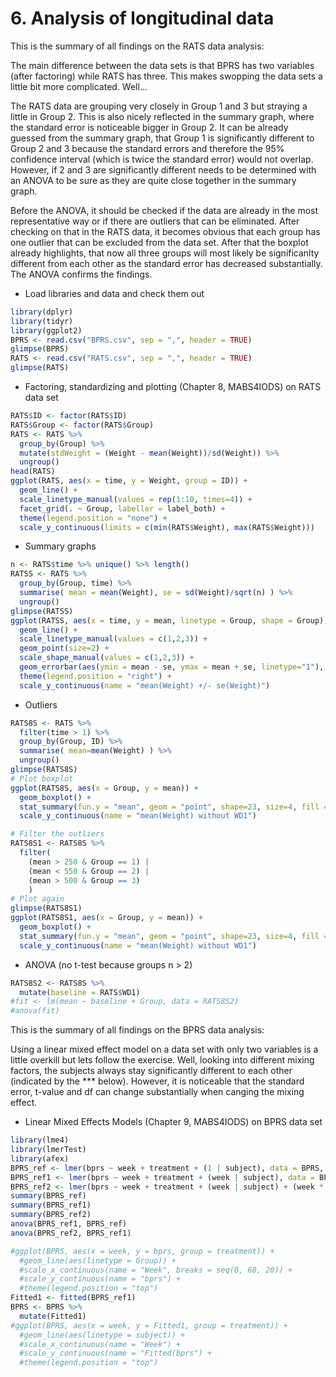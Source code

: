 # 6. Analysis of longitudinal data

This is the summary of all findings on the RATS data analysis:

The main difference between the data sets is that BPRS has two variables (after factoring) while RATS has three. This makes swopping the data sets a little bit more complicated. Well...

The RATS data are grouping very closely in Group 1 and 3 but straying a little in Group 2. This is also nicely reflected in the summary graph, where the standard error is noticeable bigger in Group 2. It can be already guessed from the summary graph, that Group 1 is significantly different to Group 2 and 3 because the standard errors and therefore the 95% confidence interval (which is twice the standard error) would not overlap. However, if 2 and 3 are significantly different needs to be determined with an ANOVA to be sure as they are quite close together in the summary graph.

Before the ANOVA, it should be checked if the data are already in the most representative way or if there are outliers that can be eliminated. After checking on that in the RATS data, it becomes obvious that each group has one outlier that can be excluded from the data set. After that the boxplot already highlights, that now all three groups will most likely be significanlty different from each other as the standard error has decreased substantially. The ANOVA confirms the findings.

- Load libraries and data and check them out

```r
library(dplyr)
library(tidyr)
library(ggplot2)
BPRS <- read.csv("BPRS.csv", sep = ",", header = TRUE)
glimpse(BPRS)
RATS <- read.csv("RATS.csv", sep = ",", header = TRUE)
glimpse(RATS)
```

- Factoring, standardizing and plotting (Chapter 8, MABS4IODS) on RATS data set

```r
RATS$ID <- factor(RATS$ID)
RATS$Group <- factor(RATS$Group)
RATS <- RATS %>%
  group_by(Group) %>%
  mutate(stdWeight = (Weight - mean(Weight))/sd(Weight)) %>%
  ungroup()
head(RATS)
ggplot(RATS, aes(x = time, y = Weight, group = ID)) +
  geom_line() +
  scale_linetype_manual(values = rep(1:10, times=4)) +
  facet_grid(. ~ Group, labeller = label_both) +
  theme(legend.position = "none") + 
  scale_y_continuous(limits = c(min(RATS$Weight), max(RATS$Weight)))
```

- Summary graphs

```r
n <- RATS$time %>% unique() %>% length()
RATSS <- RATS %>%
  group_by(Group, time) %>%
  summarise( mean = mean(Weight), se = sd(Weight)/sqrt(n) ) %>%
  ungroup()
glimpse(RATSS)
ggplot(RATSS, aes(x = time, y = mean, linetype = Group, shape = Group)) +
  geom_line() +
  scale_linetype_manual(values = c(1,2,3)) +
  geom_point(size=2) +
  scale_shape_manual(values = c(1,2,3)) +
  geom_errorbar(aes(ymin = mean - se, ymax = mean + se, linetype="1"), width=0.3) +
  theme(legend.position = "right") +
  scale_y_continuous(name = "mean(Weight) +/- se(Weight)")
```

- Outliers

```r
RATS8S <- RATS %>%
  filter(time > 1) %>%
  group_by(Group, ID) %>%
  summarise( mean=mean(Weight) ) %>%
  ungroup()
glimpse(RATS8S)
# Plot boxplot
ggplot(RATS8S, aes(x = Group, y = mean)) +
  geom_boxplot() +
  stat_summary(fun.y = "mean", geom = "point", shape=23, size=4, fill = "white") +
  scale_y_continuous(name = "mean(Weight) without WD1")

# Filter the outliers
RATS8S1 <- RATS8S %>% 
  filter(
    (mean > 250 & Group == 1) |
    (mean < 550 & Group == 2) |
    (mean > 500 & Group == 3)
    )
# Plot again
glimpse(RATS8S1)
ggplot(RATS8S1, aes(x = Group, y = mean)) +
  geom_boxplot() +
  stat_summary(fun.y = "mean", geom = "point", shape=23, size=4, fill = "white") +
  scale_y_continuous(name = "mean(Weight) without WD1")
```

- ANOVA (no t-test because groups n > 2)

```r
RATS8S2 <- RATS8S %>%
  mutate(baseline = RATS$WD1)
#fit <- lm(mean ~ baseline + Group, data = RATS8S2)
#anova(fit)
```


This is the summary of all findings on the BPRS data analysis:

Using a linear mixed effect model on a data set with only two variables is a little overkill but lets follow the exercise. Well, looking into different mixing factors, the subjects always stay significantly different to each other (indicated by the *** below). However, it is noticeable that the standard error, t-value and df can change substantially when canging the mixing effect.


- Linear Mixed Effects Models (Chapter 9, MABS4IODS) on BPRS data set

```r
library(lme4)
library(lmerTest)
library(afex)
BPRS_ref <- lmer(bprs ~ week + treatment + (1 | subject), data = BPRS, REML = FALSE)
BPRS_ref1 <- lmer(bprs ~ week + treatment + (week | subject), data = BPRS, REML = FALSE)
BPRS_ref2 <- lmer(bprs ~ week + treatment + (week | subject) + (week * treatment), data = BPRS, REML = FALSE)
summary(BPRS_ref)
summary(BPRS_ref1)
summary(BPRS_ref2)
anova(BPRS_ref1, BPRS_ref)
anova(BPRS_ref2, BPRS_ref1)
```

```r
#ggplot(BPRS, aes(x = week, y = bprs, group = treatment)) +
  #geom_line(aes(linetype = Group)) +
  #scale_x_continuous(name = "Week", breaks = seq(0, 60, 20)) +
  #scale_y_continuous(name = "bprs") +
  #theme(legend.position = "top")
Fitted1 <- fitted(BPRS_ref1)
BPRS <- BPRS %>%
  mutate(Fitted1)
#ggplot(BPRS, aes(x = week, y = Fitted1, group = treatment)) +
  #geom_line(aes(linetype = subject)) +
  #scale_x_continuous(name = "Week") +
  #scale_y_continuous(name = "Fitted(bprs") +
  #theme(legend.position = "top")
```


